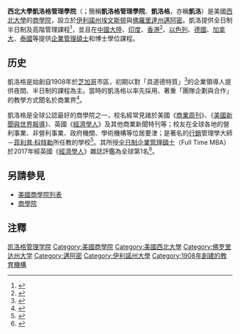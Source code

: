 {{noteTA
|1=zh:凱洛格管理學院; zh-hans:凯洛格管理学院; zh-hant:凱洛格管理學院;
}}
{{Infobox University Department
 |标题色 = #004EA2
|image= Kellogg School of Management Global Hub - March 2018 (27035364258).jpg
|caption=位于[[埃文斯顿_(伊利诺伊州)|埃文斯顿]]的凯洛格环球中心（Kellogg Global Hub）
|name=西北大學凱洛格管理學院|
|EnglishName=Kellogg School of Management at Northwestern University|
|SealImage=
|SealInfo=凱洛管理學院校徽|
|Motto=|
|Established=1908年|
|Type=私立|
|President=|
|Location={{USA}}[[伊利諾州|伊利諾州]]、[[佛羅里達州|佛羅里達州]]|
|Campus=市區|
|AreaTotal=|
|Department=
|Faculty=149|
|Professor=|
|Associate Professor=|
|Assistant Professor=|
|Lecturer=|
|Student=1162|（2009）|
|Website=http://www.kellogg.northwestern.edu/|
|logo = Kellogg School of Management.svg
|Celebration=|
}} 
'''西北大學凱洛格管理學院'''（'''{{lang-en|Kellogg School of Management at Northwestern University}}'''；簡稱'''凱洛格管理學院'''、'''凱洛格'''，亦稱'''凱洛'''）是美國[[西北大學_(伊利諾伊州)|西北大學]]的[[商學院|商學院]]，設立於[[伊利諾州|伊利諾州]][[埃文斯顿_(伊利诺伊州)|埃文斯顿]]與[[佛羅里達州|佛羅里達州]][[邁阿密|邁阿密]]。凱洛提供全日制半日制及高階管理課程<ref>{{Cite web |url=http://www.ust.hk/chi/news/archive/c_pa011017-155.pdf |title=Kellogg榮登《商業周刊》EMBA課程榜首 |access-date=2009-07-08 |archive-date=2020-08-20 |archive-url=https://web.archive.org/web/20200820115430/http://www.ust.hk/chi/news/archive/c_pa011017-155.pdf |dead-url=no }}</ref>，並且在[[中國大陸|中國大陸]]、[[印度|印度]]、[[香港|香港]]<ref>{{Cite web |url=http://www.bm.ust.hk/emba/content.asp?section=news&task=news |title=Kellogg-HKUST |access-date=2009-07-08 |archive-date=2009-09-05 |archive-url=https://web.archive.org/web/20090905165301/http://www.bm.ust.hk/emba/content.asp?section=news&task=news |dead-url=no }}</ref>、[[以色列|以色列]]、[[德國|德國]]、[[加拿大|加拿大]]、[[泰國|泰國]]等提供[[企業管理碩士|企業管理碩士]]和博士學位課程。

==历史==
凱洛格是始創自1908年於[[芝加哥|芝加哥]]市區，初期以對「具道德特質」<ref>{{cite web |url=http://www.kellogg.northwestern.edu/kwo/win05/indepth/titan.htm |title=Rise of a Management Titan |accessdate=2007-12-10 |archive-date=2021-01-24 |archive-url=https://web.archive.org/web/20210124100306/https://www.kellogg.northwestern.edu/kwo/win05/indepth/titan.htm |dead-url=no }}</ref>的企業領導人提供夜間、半日制的課程為主。當時的凱洛格以率先採用、著重「團隊企劃與合作」的教學方式聞名於商業界<ref>{{Cite web |url=http://specials.ft.com/businesseducation/FT3LA2MUKWC.html |title=Business Education January 2002 - Profiles |access-date=2009-07-09 |archive-url=https://web.archive.org/web/20080829231012/http://specials.ft.com/businesseducation/FT3LA2MUKWC.html |archive-date=2008-08-29 |dead-url=yes }}</ref>。

凱洛格是全球公認最好的商學院之一，校名經常見諸於美國《[[商業周刊|商業周刊]]》、《[[美國新聞與世界報導|美國新聞與世界報導]]》、英國《[[經濟學人|經濟學人]]》及其他商業新聞特刊等；校友在全球各地的營利事業、非營利事業、政府機關、學術機構等位居要津；是著名的[[行銷|行銷]]管理學大師－[[菲利普·科特勒|菲利普·科特勒]]所任教的學校<ref>{{Cite web |url=http://www.books.com.tw/exep/prod/booksfile.php?item=0010436530 |title=《科特勒混沌學：大崩壞之後的爭雄法則》 |access-date=2009-07-08 |archive-date=2012-12-05 |archive-url=https://web.archive.org/web/20121205040837/http://www.books.com.tw/exep/prod/booksfile.php?item=0010436530 |dead-url=no }}</ref>。其所授[[全日制企業管理碩士|全日制企業管理碩士]]（Full Time MBA）於2017年經英國《[[經濟學人|經濟學人]]》雜誌評鑑為全球第1名<ref>{{Cite web |url=https://find-mba.com/news/2017/10/the-economist-releases-2017-mba-ranking |title=The Economist Full Time MBA Ranking |accessdate=2019-07-27 |archive-date=2018-08-28 |archive-url=https://web.archive.org/web/20180828195427/http://www.economist.com/whichmba/full-time-mba-ranking |dead-url=no }}</ref>。

==另請參見==
*[[美國商學院列表|美國商學院列表]]
*[[商學院|商學院]]

==注釋==
<div class="references-small">
<references />
</div>

[[Category:凯洛格管理学院|]]
[[Category:美國商學院|Category:美國商學院]]
[[Category:美國西北大學|Category:美國西北大學]]
[[Category:佛罗里达州大学|Category:佛罗里达州大学]]
[[Category:邁阿密|Category:邁阿密]]
[[Category:伊利諾州大學|Category:伊利諾州大學]]
[[Category:1908年創建的教育機構|Category:1908年創建的教育機構]]